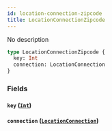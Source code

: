 ```yaml
---
id: location-connection-zipcode
title: LocationConnectionZipcode
---
```


No description

```graphql
type LocationConnectionZipcode {
  key: Int
  connection: LocationConnection
}
```

### Fields

#### `key` ([`Int`](/v1/scalars/int))

#### `connection` ([`LocationConnection`](/v1/objects/location-connection))
